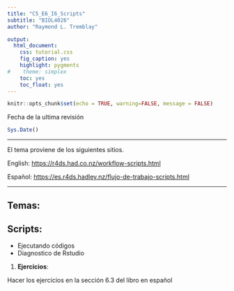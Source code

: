 ```yaml
---
title: "C5_E6_I6_Scripts"
subtitle: "BIOL4026"
author: "Raymond L. Tremblay"

output:
  html_document:
    css: tutorial.css
    fig_caption: yes
    highlight: pygments
#    theme: simplex
    toc: yes
    toc_float: yes
---
```


```r
knitr::opts_chunk$set(echo = TRUE, warning=FALSE, message = FALSE)
```

```{=html}
<style>
.list-group-item.active, .list-group-item.active:focus, .list-group-item.active:hover {
    background-color: #7b802a;
}
</style>
```


Fecha de la ultima revisión
```r

Sys.Date()
```

***

El tema proviene de los siguientes sitios.

English:
 <https://r4ds.had.co.nz/workflow-scripts.html>
 
Español:
 <https://es.r4ds.hadley.nz/flujo-de-trabajo-scripts.html>
 
 
***

## Temas:

## Scripts:

  - Ejecutando códigos
  - Diagnostico de Rstudio
  
1.  **Ejercicios**:
  
Hacer los ejercicios en la sección 6.3 del libro en español



